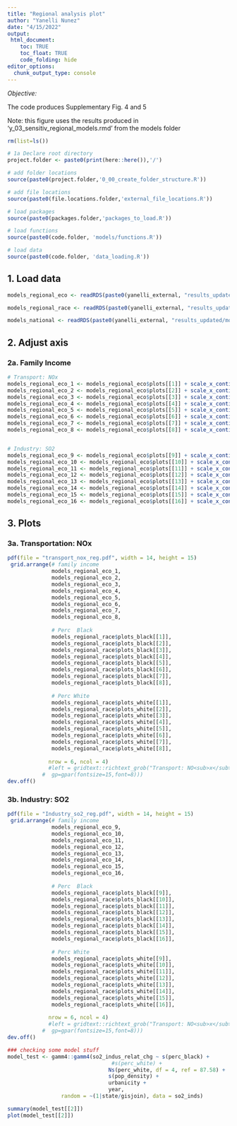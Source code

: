 ```yaml
---
title: "Regional analysis plot"
author: "Yanelli Nunez"
date: "4/15/2022"
output:
 html_document:
    toc: TRUE
    toc_float: TRUE
    code_folding: hide
editor_options: 
  chunk_output_type: console
---
```


*Objective:* 

The code produces Supplementary Fig. 4 and 5

Note: this figure uses the results produced in 'y_03_sensitiv_regional_models.rmd' from the models folder

```r

rm(list=ls())

# 1a Declare root directory
project.folder <- paste0(print(here::here()),'/')

# add folder locations
source(paste0(project.folder,'0_00_create_folder_structure.R'))

# add file locations
source(paste0(file.locations.folder,'external_file_locations.R'))

# load packages
source(paste0(packages.folder,'packages_to_load.R'))

# load functions
source(paste0(code.folder, 'models/functions.R'))

# load data
source(paste0(code.folder, 'data_loading.R'))

```

## 1. Load data

```r

models_regional_eco <- readRDS(paste0(yanelli_external, "results_updated/sensit_analys_models_regional_eco.rds"))

models_regional_race <- readRDS(paste0(yanelli_external, "results_updated/sensit_analys_models_regional_race.rds"))

models_national <- readRDS(paste0(yanelli_external, "results_updated/models_linear.rds"))

```

## 2. Adjust axis

### 2a. Family Income

```r

# Transport: NOx
models_regional_eco_1 <- models_regional_eco$plots[[1]] + scale_x_continuous(labels=function(x)x/1000, breaks = c(0, 25000, 50000, 75000, 100000, 125000, 150000))
models_regional_eco_2 <- models_regional_eco$plots[[2]] + scale_x_continuous(labels=function(x)x/1000, breaks = c(0, 25000, 50000, 75000, 100000, 125000, 150000))
models_regional_eco_3 <- models_regional_eco$plots[[3]] + scale_x_continuous(labels=function(x)x/1000, breaks = c(0, 25000, 50000, 75000, 100000, 125000, 150000))
models_regional_eco_4 <- models_regional_eco$plots[[4]] + scale_x_continuous(labels=function(x)x/1000, breaks = c(0, 25000, 50000, 75000, 100000, 125000, 150000))
models_regional_eco_5 <- models_regional_eco$plots[[5]] + scale_x_continuous(labels=function(x)x/1000, breaks = c(0, 25000, 50000, 75000, 100000, 125000, 150000))
models_regional_eco_6 <- models_regional_eco$plots[[6]] + scale_x_continuous(labels=function(x)x/1000, breaks = c(0, 25000, 50000, 75000, 100000, 125000, 150000))
models_regional_eco_7 <- models_regional_eco$plots[[7]] + scale_x_continuous(labels=function(x)x/1000, breaks = c(0, 25000, 50000, 75000, 100000, 125000, 150000))
models_regional_eco_8 <- models_regional_eco$plots[[8]] + scale_x_continuous(labels=function(x)x/1000, breaks = c(0, 25000, 50000, 75000, 100000, 125000, 150000))


# Industry: SO2
models_regional_eco_9 <- models_regional_eco$plots[[9]] + scale_x_continuous(labels=function(x)x/1000, breaks = c(0, 25000, 50000, 75000, 100000, 125000, 150000))
models_regional_eco_10 <- models_regional_eco$plots[[10]] + scale_x_continuous(labels=function(x)x/1000, breaks = c(0, 25000, 50000, 75000, 100000, 125000, 150000))
models_regional_eco_11 <- models_regional_eco$plots[[11]] + scale_x_continuous(labels=function(x)x/1000, breaks = c(0, 25000, 50000, 75000, 100000, 125000, 150000))
models_regional_eco_12 <- models_regional_eco$plots[[12]] + scale_x_continuous(labels=function(x)x/1000, breaks = c(0, 25000, 50000, 75000, 100000, 125000, 150000))
models_regional_eco_13 <- models_regional_eco$plots[[13]] + scale_x_continuous(labels=function(x)x/1000, breaks = c(0, 25000, 50000, 75000, 100000, 125000, 150000))
models_regional_eco_14 <- models_regional_eco$plots[[14]] + scale_x_continuous(labels=function(x)x/1000, breaks = c(0, 25000, 50000, 75000, 100000, 125000, 150000))
models_regional_eco_15 <- models_regional_eco$plots[[15]] + scale_x_continuous(labels=function(x)x/1000, breaks = c(0, 25000, 50000, 75000, 100000, 125000, 150000))
models_regional_eco_16 <- models_regional_eco$plots[[16]] + scale_x_continuous(labels=function(x)x/1000, breaks = c(0, 25000, 50000, 75000, 100000, 125000, 150000))

```

## 3. Plots

### 3a. Transportation: NOx

```r

pdf(file = "transport_nox_reg.pdf", width = 14, height = 15)            
 grid.arrange(# family income
              models_regional_eco_1,
              models_regional_eco_2,
              models_regional_eco_3,
              models_regional_eco_4,
              models_regional_eco_5,
              models_regional_eco_6,
              models_regional_eco_7,
              models_regional_eco_8,
              
              # Perc  Black
              models_regional_race$plots_black[[1]],
              models_regional_race$plots_black[[2]],
              models_regional_race$plots_black[[3]],
              models_regional_race$plots_black[[4]],
              models_regional_race$plots_black[[5]],
              models_regional_race$plots_black[[6]],
              models_regional_race$plots_black[[7]],
              models_regional_race$plots_black[[8]],
              
              # Perc White
              models_regional_race$plots_white[[1]],
              models_regional_race$plots_white[[2]],
              models_regional_race$plots_white[[3]],
              models_regional_race$plots_white[[4]],
              models_regional_race$plots_white[[5]],
              models_regional_race$plots_white[[6]],
              models_regional_race$plots_white[[7]],
              models_regional_race$plots_white[[8]],
             
             nrow = 6, ncol = 4)
             #left = gridtext::richtext_grob("Transport: NO<sub>x</sub> (% chg)", rot=90,
           #  gp=gpar(fontsize=15,font=8)))
dev.off() 


```


### 3b. Industry: SO2

```r

pdf(file = "Industry_so2_reg.pdf", width = 14, height = 15)            
 grid.arrange(# family income
              models_regional_eco_9,
              models_regional_eco_10,
              models_regional_eco_11,
              models_regional_eco_12,
              models_regional_eco_13,
              models_regional_eco_14,
              models_regional_eco_15,
              models_regional_eco_16,
              
              # Perc  Black
              models_regional_race$plots_black[[9]],
              models_regional_race$plots_black[[10]],
              models_regional_race$plots_black[[11]],
              models_regional_race$plots_black[[12]],
              models_regional_race$plots_black[[13]],
              models_regional_race$plots_black[[14]],
              models_regional_race$plots_black[[15]],
              models_regional_race$plots_black[[16]],
              
              # Perc White
              models_regional_race$plots_white[[9]],
              models_regional_race$plots_white[[10]],
              models_regional_race$plots_white[[11]],
              models_regional_race$plots_white[[12]],
              models_regional_race$plots_white[[13]],
              models_regional_race$plots_white[[14]],
              models_regional_race$plots_white[[15]],
              models_regional_race$plots_white[[16]],
             
             nrow = 6, ncol = 4)
             #left = gridtext::richtext_grob("Transport: NO<sub>x</sub> (% chg)", rot=90,
           #  gp=gpar(fontsize=15,font=8)))
dev.off() 


```



```r

### checking some model stuff
model_test <- gamm4::gamm4(so2_indus_relat_chg ~ s(perc_black) +
                                 #s(perc_white) +
                                Ns(perc_white, df = 4, ref = 87.58) +
                                s(pop_density) +
                                urbanicity +
                                year,
                 random = ~(1|state/gisjoin), data = so2_inds)

summary(model_test[[2]])
plot(model_test[[2]])
  

```

